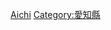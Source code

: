 {{Catnav|頁面分類|各種主題的頁面分類|按國家分類|各國地理|日本地理}}
{{Catnav|頁面分類|地理|各國地理|日本地理}}
{{日本行政區劃分類導航|地理}}
{{Commons category|Geography of Aichi prefecture}}

[[Category:日本各都道府縣地理|Aichi]]
[[Category:愛知縣|Category:愛知縣]]